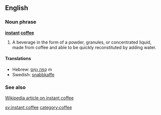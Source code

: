 ==English==
===Noun phrase===
'''[[instant]] [[coffee]]'''

# A beverage in the form of a powder, granules, or concentrated liquid, made from coffee and able to be quickly reconstituted by adding water.

====Translations====
*Hebrew: [[קפה נמס|קָפֶה נָמֵס]] ''m''
*Swedish: [[snabbkaffe]]

===See also===
[[w:Instant coffee|Wikipedia article on instant coffee]]

[[sv:instant coffee]]
[[category:coffee]]